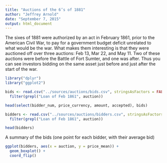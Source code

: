 ```yaml
---
title: "Auctions of the 6’s of 1881"
author: "Jeffrey Arnold"
date: "September 7, 2015"
output: html_document
---
```


The sixes of 1881 were authorized by an act in February 1861, prior to the American Civil War, to pay for a government budget deficit unrelated to what would be the war.
What makes them interesting is that they were auctioned off over three auctions: Feb 13, Mar 22, and May 11. 
Two of these auctions were before the Battle of Fort Sumter, and one was after.
Thus you can see investors bidding on the same asset just before and just after the start of the war.

```r
library("dplyr")
library("ggplot2")

bids <- read.csv("../sources/auctions/bids.csv", stringsAsFactors = FALSE) %>%
  filter(grepl("Loan of Feb 1861", auction))

head(select(bidder_num, price_currency, amount, accepted), bids)

bidders <- read.csv("../sources/auctions/bidders.csv", stringsAsFactors = FALSE) %>%
  filter(grepl("Loan of Feb 1861", auction))

head(bidders)
```

A summary of the bids (one point for each bidder, with their average bid)
```r
ggplot(bidders, aes(x = auction, y = price_mean)) +
  geom_boxplot() + 
  coord_flip()
```


